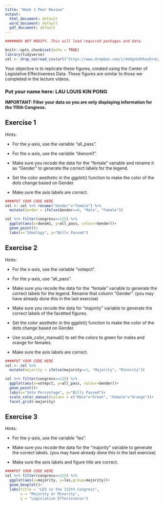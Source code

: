 ```yaml
---
title: "Week 1 Peer Review"
output:
  html_document: default
  word_document: default
  pdf_document: default
---
```


```r


######DO NOT MODIFY. This will load required packages and data.

knitr::opts_chunk$set(echo = TRUE)
library(tidyverse)
cel <- drop_na(read_csv(url("https://www.dropbox.com/s/4ebgnkdhhxo5rac/cel_volden_wiseman%20_coursera.csv?raw=1")))
```

Your objective is to replicate these figures, created using the Center of Legislative Effectiveness Data. These figures are similar to those we completed in the lecture videos.

### Put your name here: LAU LOUIS KIN PONG

**IMPORTANT: Filter your data so you are only displaying information for the 115th Congress.**

## Exercise 1

Hints:

* For the y-axis, use the variable "all_pass".

* For the x-axis, use the variable "dwnom1".

* Make sure you recode the data for the "female" variable and rename it as "Gender" to generate the correct labels for the legend.

* Set the color aesthetic in the ggplot() function to make the color of the dots change based on Gender.

* Make sure the axis labels are correct.

```r
####PUT YOUR CODE HERE
cel <- cel %>% rename("Gender"="female") %>%
  mutate(Gender = ifelse(Gender==0, "Male", "Female"))

cel %>% filter(congress==115) %>%
  ggplot(aes(x=dwnom1, y=all_pass, colour=Gender))+
  geom_point()+
  labs(x="Ideology", y="Bills Passed")
```

## Exercise 2

Hints:

* For the x-axis, use the variable "votepct".

* For the y-axis, use "all_pass".

* Make sure you recode the data for the "female" variable to generate the correct labels for the legend. Rename that column "Gender". (you may have already done this in the last exercise)

* Make sure you recode the data for "majority" variable to generate the correct labels of the facetted figures.

* Set the color aesthetic in the ggplot() function to make the color of the dots change based on Gender.

* Use scale_color_manual() to set the colors to green for males and orange for females.

* Make sure the axis labels are correct.


```r
####PUT YOUR CODE HERE
cel <- cel %>% 
  mutate(majority = ifelse(majority==1, "Majority", "Minority"))

cel %>% filter(congress==115) %>%
  ggplot(aes(x=votepct, y=all_pass, colour=Gender))+
  geom_point()+
  labs(x="Vote Percentage", y="Bills Passed")+
  scale_color_manual(values = c("Male"="Green", "Female"="Orange"))+
  facet_grid(~majority)

```

## Exercise 3

Hints:

* For the y-axis, use the variable "les".

* Make sure you recode the data for the "majority" variable to generate the correct labels. (you may have already done this in the last exercise)

* Make sure the axis labels and figure title are correct.


```r

####PUT YOUR CODE HERE
cel %>% filter(congress==115) %>%
  ggplot(aes(x=majority, y=les,group=majority))+
  geom_boxplot()+
  labs(title = "LES in the 115th Congress",
       x = "Majority or Minority",
       y = "Legislative Effectivenss")
```
